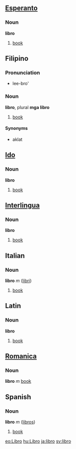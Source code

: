 ==[[Esperanto]]==
===Noun===
'''libro'''
#[[book]]

==Filipino==
===Pronunciation===
*lee-bro'

===Noun===
'''libro''', plural '''mga libro'''
#[[book]]
====Synonyms====
*aklat

==[[Ido]]==
===Noun===
'''libro'''
#[[book]]

==[[Interlingua]]==
===Noun===
'''libro'''
#[[book]]

==Italian==
===Noun===
'''libro''' ''m'' ([[libri]])
#[[book]]

==Latin==
===Noun===
'''libro'''
#[[book]]

==[[Romanica]]==
===Noun===
'''libro''' ''m''
[[book]]

==Spanish==
===Noun===
'''libro''' ''m'' ([[libros]])
#[[book]]

[[eo:Libro]]
[[hu:Libro]]
[[ja:libro]]
[[sv:libro]]